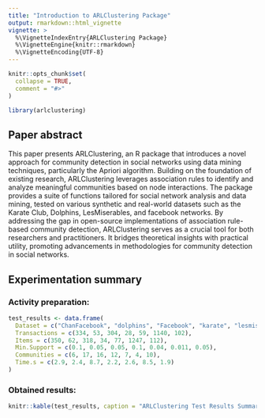 ```yaml
---
title: "Introduction to ARLClustering Package"
output: rmarkdown::html_vignette
vignette: >
  %\VignetteIndexEntry{ARLClustering Package}
  %\VignetteEngine{knitr::rmarkdown}
  %\VignetteEncoding{UTF-8}
---
```


```r
knitr::opts_chunk$set(
  collapse = TRUE,
  comment = "#>"
)
```

```r
library(arlclustering)
```
## Paper abstract
This paper presents ARLClustering, an R package that introduces a novel approach for community detection in social networks using data mining techniques, particularly the Apriori algorithm. Building on the foundation of existing research, ARLClustering leverages association rules to identify and analyze meaningful communities based on node interactions. The package provides a suite of functions tailored for social network analysis and data mining, tested on various synthetic and real-world datasets such as the Karate Club, Dolphins, LesMiserables, and facebook networks. By addressing the gap in open-source implementations of association rule-based community detection, ARLClustering serves as a crucial tool for both researchers and practitioners. It bridges theoretical insights with practical utility, promoting advancements in methodologies for community detection in social networks.

## Experimentation summary
### Activity preparation:

```r
test_results <- data.frame(
  Dataset = c("ChanFacebook", "dolphins", "Facebook", "karate", "lesmiserables", "NetScience", "wordadjacency"),
  Transactions = c(334, 53, 304, 28, 59, 1140, 102),
  Items = c(350, 62, 318, 34, 77, 1247, 112),
  Min.Support = c(0.1, 0.05, 0.05, 0.1, 0.04, 0.011, 0.05),
  Communities = c(6, 17, 16, 12, 7, 4, 10),
  Time.s = c(2.9, 2.4, 8.7, 2.2, 2.6, 8.5, 1.9)
)
```

### Obtained results:

```r
knitr::kable(test_results, caption = "ARLClustering Test Results Summary")
```

